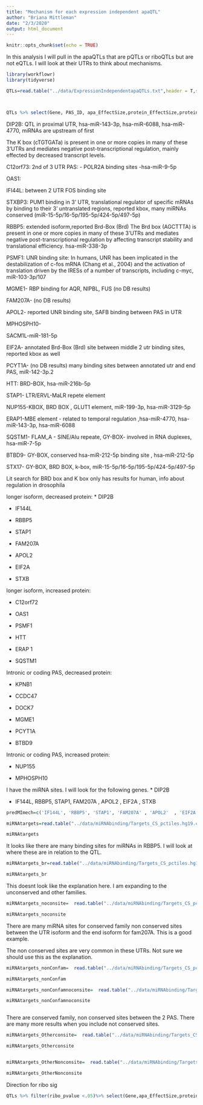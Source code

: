 ```yaml
---
title: "Mechanism for each expression independent apaQTL"
author: "Briana Mittleman"
date: "2/3/2020"
output: html_document
---
```


```r
knitr::opts_chunk$set(echo = TRUE)
```

In this analysis I will pull in the apaQTLs that are pQTLs or riboQTLs but are not eQTLs. I will look at their UTRs to think about mechanisms.  

```r
library(workflowr)
library(tidyverse)
```

```r
QTLs=read.table("../data/ExpressionIndependentapaQTLs.txt",header = T,stringsAsFactors = F)



QTLs %>% select(Gene, PAS_ID, apa_EffectSize,protein_EffectSize,protein_pvalue,ribo_EffectSize,ribo_pvalue)
```

DIP2B: QTL in proximal UTR, hsa-miR-143-3p, hsa-miR-6088, hsa-miR-4770, miRNAs are upstream of first 

The K box (cTGTGATa) is present in one or more copies in many of these 3'UTRs and mediates negative post-transcriptional regulation, mainly effected by decreased transcript levels.

C12orf73: 2nd of 3 UTR PAS:
- POLR2A binding sites 
-hsa-miR-9-5p 

OAS1:  

IFI44L: between 2 UTR FOS binding site 


STXBP3: PUM1 binding in 3' UTR, translational regulator of specific mRNAs by binding to their 3' untranslated regions, reported kbox, many miRNAs conserved (miR-15-5p/16-5p/195-5p/424-5p/497-5p)  

RBBP5: extended isoform,reported Brd-Box (Brd)  The Brd box (AGCTTTA) is present in one or more copies in many of these 3'UTRs and mediates negative post-transcriptional regulation by affecting transcript stability and translational efficiency. hsa-miR-338-3p

PSMF1: UNR binding site: In humans, UNR has been implicated in the destabilization of c-fos mRNA (Chang et al., 2004) and the activation of translation driven by the IRESs of a number of transcripts, including c-myc, miR-103-3p/107

MGME1- RBP binding for AQR, NIPBL, FUS (no DB results)

FAM207A- (no DB results)

APOL2- reported UNR binding site, SAFB binding between PAS in UTR

MPHOSPH10-

SACM1L-miR-181-5p

EIF2A- annotated Brd-Box (Brd) site between middle 2 utr binding sites, reported kbox as well 


PCYT1A- (no DB results) many binding sites between annotated utr and end PAS, miR-142-3p.2

HTT: BRD-BOX, hsa-miR-216b-5p


STAP1- LTR/ERVL-MaLR repete element 


NUP155-KBOX, BRD BOX , GLUT1  element, miR-199-3p, hsa-miR-3129-5p

ERAP1-MBE element - related to temporal regulation ,hsa-miR-4770, hsa-miR-143-3p, hsa-miR-6088

SQSTM1- FLAM_A - SINE/Alu repeate, GY-BOX- involved in RNA duplexes, hsa-miR-7-5p

BTBD9-  GY-BOX, conserved hsa-miR-212-5p binding site , hsa-miR-212-5p

STX17- GY-BOX, BRD BOX, k-box, miR-15-5p/16-5p/195-5p/424-5p/497-5p

Lit search for BRD box and K box only has results for human, info about regulation in drosophila 



longer isoform, decreased protein: 
* DIP2B  

* IF144L  

* RBBP5  

* STAP1  

* FAM207A  

* APOL2  

* EIF2A  

* STXB  

longer isoform, increased protein:  

* C12orf72

* OAS1  

* PSMF1  

* HTT  

* ERAP 1 

* SQSTM1  

Intronic or coding PAS, decreased protein:  

* KPNB1  

* CCDC47  

* DOCK7  

* MGME1  

* PCYT1A  

* BTBD9  

Intronic or coding PAS, increased protein:  

* NUP155  

* MPHOSPH10


I have the miRNA sites. I will look for the following genes. * DIP2B  

* IF144L, RBBP5, STAP1, FAM207A , APOL2  , EIF2A  , STXB  
```r
predMImech=c('IF144L', 'RBBP5', 'STAP1', 'FAM207A' , 'APOL2'  , 'EIF2A'  , 'STXB')

miRNAtargets=read.table("../data/miRNAbinding/Targets_CS_pctiles.hg19.consFam.consSite.bed", stringsAsFactors = F,col.names = c("chr", "start", "end", "ID", "score", "strand", "thikStart", "thinkEnd", "RGB", "blockcount", "blocksize", "blockstart")) %>% separate(ID, into= c("gene", "miRNA"), sep=":") %>% filter(gene %in% predMImech)

miRNAtargets
```


It looks like there are many binding sites for miRNAs in RBBP5. I will look at where these are in relation to the QTL.  

```r
miRNAtargets_br=read.table("../data/miRNAbinding/Targets_CS_pctiles.hg19.broadConsFam.consSite.bed", stringsAsFactors = F,col.names = c("chr", "start", "end", "ID", "score", "strand", "thikStart", "thinkEnd", "RGB", "blockcount", "blocksize", "blockstart")) %>% separate(ID, into= c("gene", "miRNA"), sep=":") %>% filter(gene %in% predMImech)

miRNAtargets_br
```

This doesnt look like the explanation here. I am expanding to the unconserved and other families. 


```r
miRNAtargets_noconsite=  read.table("../data/miRNAbinding/Targets_CS_pctiles.hg19.consFam.nonConsSite.bed", stringsAsFactors = F,col.names = c("chr", "start", "end", "ID", "score", "strand", "thikStart", "thinkEnd", "RGB", "blockcount", "blocksize", "blockstart")) %>% separate(ID, into= c("gene", "miRNA"), sep=":") %>% filter(gene %in% predMImech)

miRNAtargets_noconsite
```
There are many miRNA sites for conserved family non conserved sites between the UTR isoform and the end isoform for fam207A. This is a good example.  

The non conserved sites are very common in these UTRs. Not sure we should use this as the explanation.  



```r
miRNAtargets_nonConfam=  read.table("../data/miRNAbinding/Targets_CS_pctiles.hg19.nonConsFam.consSite.bed", stringsAsFactors = F,col.names = c("chr", "start", "end", "ID", "score", "strand", "thikStart", "thinkEnd", "RGB", "blockcount", "blocksize", "blockstart")) %>% separate(ID, into= c("gene", "miRNA"), sep=":") %>% filter(gene %in% predMImech)

miRNAtargets_nonConfam

miRNAtargets_nonConfamnoconsite=  read.table("../data/miRNAbinding/Targets_CS_pctiles.hg19.nonConsFam.nonConsSite.bed", stringsAsFactors = F,col.names = c("chr", "start", "end", "ID", "score", "strand", "thikStart", "thinkEnd", "RGB", "blockcount", "blocksize", "blockstart")) %>% separate(ID, into= c("gene", "miRNA"), sep=":") %>% filter(gene %in% predMImech)

miRNAtargets_nonConfamnoconsite



```
There are conserved family, non conserved sites between the 2 PAS. 
There are many more results when you include not conserved sites.  

```r
miRNAtargets_Otherconsite=  read.table("../data/miRNAbinding/Targets_CS_pctiles.hg19.otherFam.consSite.bed", stringsAsFactors = F,col.names = c("chr", "start", "end", "ID", "score", "strand", "thikStart", "thinkEnd", "RGB", "blockcount", "blocksize", "blockstart")) %>% separate(ID, into= c("gene", "miRNA"), sep=":") %>% filter(gene %in% predMImech)

miRNAtargets_Otherconsite


miRNAtargets_OtherNonconsite=  read.table("../data/miRNAbinding/Targets_CS_pctiles.hg19.otherFam.nonConsSite.bed", stringsAsFactors = F,col.names = c("chr", "start", "end", "ID", "score", "strand", "thikStart", "thinkEnd", "RGB", "blockcount", "blocksize", "blockstart")) %>% separate(ID, into= c("gene", "miRNA"), sep=":") %>% filter(gene %in% predMImech)

miRNAtargets_OtherNonconsite
```
Direction for ribo sig  

```r
QTLs %>% filter(ribo_pvalue <.05)%>% select(Gene,apa_EffectSize,protein_EffectSize, ribo_EffectSize)
```

